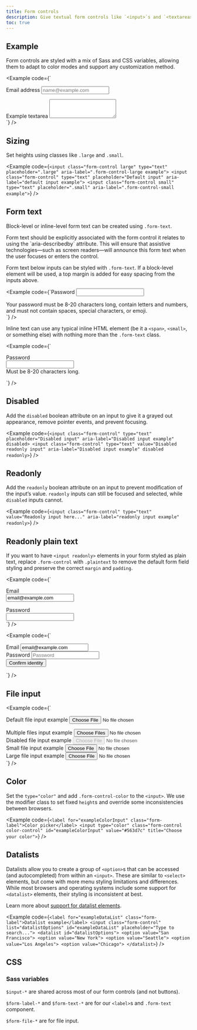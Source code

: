 ```yaml
---
title: Form controls
description: Give textual form controls like `<input>`s and `<textarea>`s an upgrade with custom styles, sizing, focus states, and more.
toc: true
---
```


## Example

Form controls are styled with a mix of Sass and CSS variables, allowing them to adapt to color modes and support any customization method.

<Example code={`<div class="mb-medium">
    <label for="exampleFormControlInput1" class="form-label">Email address</label>
    <input type="email" class="form-control" id="exampleFormControlInput1" placeholder="name@example.com">
  </div>
  <div class="mb-medium">
    <label for="exampleFormControlTextarea1" class="form-label">Example textarea</label>
    <textarea class="form-control" id="exampleFormControlTextarea1" rows="3"></textarea>
  </div>`} />

## Sizing

Set heights using classes like `.large` and `.small`.

<Example code={`<input class="form-control large" type="text" placeholder=".large" aria-label=".form-control-large example">
<input class="form-control" type="text" placeholder="Default input" aria-label="default input example">
<input class="form-control small" type="text" placeholder=".small" aria-label=".form-control-small example">`} />

## Form text

Block-level or inline-level form text can be created using `.form-text`.

<Callout type="warning">
Form text should be explicitly associated with the form control it relates to using the `aria-describedby` attribute. This will ensure that assistive technologies—such as screen readers—will announce this form text when the user focuses or enters the control.
</Callout>

Form text below inputs can be styled with `.form-text`. If a block-level element will be used, a top margin is added for easy spacing from the inputs above.

<Example code={`<label for="inputPassword5" class="form-label">Password</label>
  <input type="password" id="inputPassword5" class="form-control" aria-describedby="passwordHelpBlock">
  <div id="passwordHelpBlock" class="form-text">
    Your password must be 8-20 characters long, contain letters and numbers, and must not contain spaces, special characters, or emoji.
  </div>`} />

Inline text can use any typical inline HTML element (be it a `<span>`, `<small>`, or something else) with nothing more than the `.form-text` class.

<Example code={`<div class="row g-medium align-items-center">
    <div class="col-auto">
      <label for="inputPassword6" class="col-form-label">Password</label>
    </div>
    <div class="col-auto">
      <input type="password" id="inputPassword6" class="form-control" aria-describedby="passwordHelpInline">
    </div>
    <div class="col-auto">
      <span id="passwordHelpInline" class="form-text">
        Must be 8-20 characters long.
      </span>
    </div>
  </div>`} />

## Disabled

Add the `disabled` boolean attribute on an input to give it a grayed out appearance, remove pointer events, and prevent focusing.

<Example code={`<input class="form-control" type="text" placeholder="Disabled input" aria-label="Disabled input example" disabled>
<input class="form-control" type="text" value="Disabled readonly input" aria-label="Disabled input example" disabled readonly>`} />

## Readonly

Add the `readonly` boolean attribute on an input to prevent modification of the input’s value. `readonly` inputs can still be focused and selected, while `disabled` inputs cannot.

<Example code={`<input class="form-control" type="text" value="Readonly input here..." aria-label="readonly input example" readonly>`} />

## Readonly plain text

If you want to have `<input readonly>` elements in your form styled as plain text, replace `.form-control` with `.plaintext` to remove the default form field styling and preserve the correct `margin` and `padding`.

<Example code={`<div class="mb-medium row">
    <label for="staticEmail" class="col-small-2 col-form-label">Email</label>
    <div class="col-small-10">
      <input type="text" readonly class="form-control plaintext" id="staticEmail" value="email@example.com">
    </div>
  </div>
  <div class="mb-medium row">
    <label for="inputPassword" class="col-small-2 col-form-label">Password</label>
    <div class="col-small-10">
      <input type="password" class="form-control" id="inputPassword">
    </div>
  </div>`} />

<Example code={`<form class="row g-3">
    <div class="col-auto">
      <label for="staticEmail2" class="visually-hidden">Email</label>
      <input type="text" readonly class="form-control plaintext" id="staticEmail2" value="email@example.com">
    </div>
    <div class="col-auto">
      <label for="inputPassword2" class="visually-hidden">Password</label>
      <input type="password" class="form-control" id="inputPassword2" placeholder="Password">
    </div>
    <div class="col-auto">
      <button type="submit" class="button primary mb-medium">Confirm identity</button>
    </div>
  </form>`} />

## File input

<Example code={`<div class="mb-medium">
    <label for="formFile" class="form-label">Default file input example</label>
    <input class="form-control" type="file" id="formFile">
  </div>
  <div class="mb-medium">
    <label for="formFileMultiple" class="form-label">Multiple files input example</label>
    <input class="form-control" type="file" id="formFileMultiple" multiple>
  </div>
  <div class="mb-medium">
    <label for="formFileDisabled" class="form-label">Disabled file input example</label>
    <input class="form-control" type="file" id="formFileDisabled" disabled>
  </div>
  <div class="mb-medium">
    <label for="formFileSm" class="form-label">Small file input example</label>
    <input class="form-control small" id="formFileSm" type="file">
  </div>
  <div>
    <label for="formFileLg" class="form-label">Large file input example</label>
    <input class="form-control large" id="formFileLg" type="file">
  </div>`} />

## Color

Set the `type="color"` and add `.form-control-color` to the `<input>`. We use the modifier class to set fixed `height`s and override some inconsistencies between browsers.

<Example code={`<label for="exampleColorInput" class="form-label">Color picker</label>
<input type="color" class="form-control color-control" id="exampleColorInput" value="#563d7c" title="Choose your color">`} />

## Datalists

Datalists allow you to create a group of `<option>`s that can be accessed (and autocompleted) from within an `<input>`. These are similar to `<select>` elements, but come with more menu styling limitations and differences. While most browsers and operating systems include some support for `<datalist>` elements, their styling is inconsistent at best.

Learn more about [support for datalist elements](https://caniuse.com/datalist).

<Example code={`<label for="exampleDataList" class="form-label">Datalist example</label>
  <input class="form-control" list="datalistOptions" id="exampleDataList" placeholder="Type to search...">
  <datalist id="datalistOptions">
    <option value="San Francisco">
    <option value="New York">
    <option value="Seattle">
    <option value="Los Angeles">
    <option value="Chicago">
  </datalist>`} />

## CSS

### Sass variables

`$input-*` are shared across most of our form controls (and not buttons).

<ScssDocs name="form-input-variables" file="scss/_variables.scss" />

`$form-label-*` and `$form-text-*` are for our `<label>`s and `.form-text` component.

<ScssDocs name="form-label-variables" file="scss/_variables.scss" />

<ScssDocs name="form-text-variables" file="scss/_variables.scss" />

`$form-file-*` are for file input.

<ScssDocs name="form-file-variables" file="scss/_variables.scss" />
